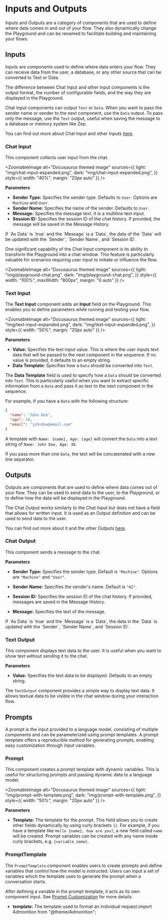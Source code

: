 
# Inputs and Outputs

Inputs and Outputs are a category of components that are used to define where data comes in and out of your flow.
They also dynamically change the Playground and can be renamed to facilitate building and maintaining your flows.

## Inputs

Inputs are components used to define where data enters your flow. They can receive data from the user, a database, or any other source that can be converted to Text or Data.

The difference between Chat Input and other Input components is the output format, the number of configurable fields, and the way they are displayed in the Playground.

Chat Input components can output `Text` or `Data`. When you want to pass the sender name or sender to the next component, use the `Data` output. To pass only the message, use the `Text` output, useful when saving the message to a database or memory system like Zep.

You can find out more about Chat Input and other Inputs [here](#chat-input).

### Chat Input

This component collects user input from the chat.

<ZoomableImage
  alt="Docusaurus themed image"
  sources={{
    light: "img/chat-input-expanded.png",
    dark: "img/chat-input-expanded.png",
  }}
  style={{ width: "40%", margin: "20px auto" }}
/>

**Parameters**

- **Sender Type:** Specifies the sender type. Defaults to `User`. Options are `Machine` and `User`.
- **Sender Name:** Specifies the name of the sender. Defaults to `User`.
- **Message:** Specifies the message text. It is a multiline text input.
- **Session ID:** Specifies the session ID of the chat history. If provided, the message will be saved in the Message History.

<Admonition type="note" title="Note">
  <p>
    If `As Data` is `true` and the `Message` is a `Data`, the data of the `Data`
    will be updated with the `Sender`, `Sender Name`, and `Session ID`.
  </p>
</Admonition>

One significant capability of the Chat Input component is its ability to transform the Playground into a chat window. This feature is particularly valuable for scenarios requiring user input to initiate or influence the flow.

<ZoomableImage
  alt="Docusaurus themed image"
  sources={{
    light: "img/playground-chat.png",
    dark: "img/playground-chat.png",
  }}
  style={{ width: "100%", maxWidth: "800px", margin: "0 auto" }}
/>

### Text Input

The **Text Input** component adds an **Input** field on the Playground. This enables you to define parameters while running and testing your flow.

<ZoomableImage
  alt="Docusaurus themed image"
  sources={{
    light: "img/text-input-expanded.png",
    dark: "img/text-input-expanded.png",
  }}
  style={{ width: "50%", margin: "20px auto" }}
/>

**Parameters**

- **Value:** Specifies the text input value. This is where the user inputs text data that will be passed to the next component in the sequence. If no value is provided, it defaults to an empty string.
- **Data Template:** Specifies how a `Data` should be converted into `Text`.

The **Data Template** field is used to specify how a `Data` should be converted into `Text`. This is particularly useful when you want to extract specific information from a `Data` and pass it as text to the next component in the sequence.

For example, if you have a `Data` with the following structure:

```json
{
  "name": "John Doe",
  "age": 30,
  "email": "johndoe@email.com"
}
```

A template with `Name: {name}, Age: {age}` will convert the `Data` into a text string of `Name: John Doe, Age: 30`.

If you pass more than one `Data`, the text will be concatenated with a new line separator.

## Outputs

Outputs are components that are used to define where data comes out of your flow. They can be used to send data to the user, to the Playground, or to define how the data will be displayed in the Playground.

The Chat Output works similarly to the Chat Input but does not have a field that allows for written input. It is used as an Output definition and can be used to send data to the user.

You can find out more about it and the other Outputs [here](#chat-output).

### Chat Output

This component sends a message to the chat.

**Parameters**

- **Sender Type:** Specifies the sender type. Default is `"Machine"`. Options are `"Machine"` and `"User"`.

- **Sender Name:** Specifies the sender's name. Default is `"AI"`.

- **Session ID:** Specifies the session ID of the chat history. If provided, messages are saved in the Message History.

- **Message:** Specifies the text of the message.

<Admonition type="note" title="Note">
  <p>
    If `As Data` is `true` and the `Message` is a `Data`, the data in the `Data`
    is updated with the `Sender`, `Sender Name`, and `Session ID`.
  </p>
</Admonition>

### Text Output

This component displays text data to the user. It is useful when you want to show text without sending it to the chat.

**Parameters**

- **Value:** Specifies the text data to be displayed. Defaults to an empty string.

The `TextOutput` component provides a simple way to display text data. It allows textual data to be visible in the chat window during your interaction flow.

## Prompts

A prompt is the input provided to a language model, consisting of multiple components and can be parameterized using prompt templates. A prompt template offers a reproducible method for generating prompts, enabling easy customization through input variables.

### Prompt

This component creates a prompt template with dynamic variables. This is useful for structuring prompts and passing dynamic data to a language model.

<ZoomableImage
  alt="Docusaurus themed image"
  sources={{
    light: "img/prompt-with-template.png",
    dark: "img/prompt-with-template.png",
  }}
  style={{ width: "50%", margin: "20px auto" }}
/>

**Parameters**

- **Template:** The template for the prompt. This field allows you to create other fields dynamically by using curly brackets `{}`. For example, if you have a template like `Hello {name}, how are you?`, a new field called `name` will be created. Prompt variables can be created with any name inside curly brackets, e.g. `{variable_name}`.

### PromptTemplate

The `PromptTemplate` component enables users to create prompts and define variables that control how the model is instructed. Users can input a set of variables which the template uses to generate the prompt when a conversation starts.

After defining a variable in the prompt template, it acts as its own component input. See [Prompt Customization](../administration/prompt-customization) for more details.

- **template:** The template used to format an individual request.import Admonition from "@theme/Admonition";

